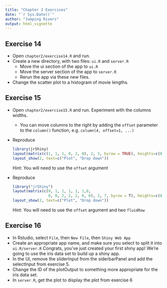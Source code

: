 ```yaml
---
title: "Chapter 3 Exercises"
date: "`r Sys.Date()`"
author: "Jumping Rivers"
output: html_vignette
---
```

<!--
%\VignetteEngine{knitr::rmarkdown}
%\VignetteIndexEntry{Chapter 3 Exercises}
-->

## Exercise 14

  * Open `chapter2/exercise14.R ` and run.
  * Create a new directory, with two files: `ui.R` and `server.R`
    * Move the ui section of the app to `ui.R` 
    * Move the server section of the app to `server.R`
    * Rerun the app via these new files.
  * Change the scatter plot to a histogram of movie lengths.
  
## Exercise 15

  * Open `chapter2/exercise15.R` and run. Experiment with the columns widths.
    * You can move columns to the right by adding the `offset` parameter to the `column()` function, e.g. ` column(4, offset=1, ...)`
  * Reproduce
    
    ```r
    library(jrShiny)
    layout(matrix(c(1, 1, 1, 0, 2, 0), 2, 3, byrow = TRUE), heights=c(8, 4))
    layout_show(2, text=c("Plot", "Drop down"))  
    ```
    
    Hint: You will need to use the `offset` argument

  * Reproduce
  
    ```r
    library("jrShiny")
    layout(matrix(c(0, 1, 1, 1, 1, 1,0,
                    0, 0, 2, 2, 2, 0, 0), 2, 7, byrow = T), heights=c(8, 4))
    layout_show(2, text=c("Plot", "Drop down"))  
    ```
    
    Hint: You will need to use the `offset` argument and two `fluidRow`

## Exercise 16

  * In Rstudio, select `File`, then `New File`, then `Shiny Web App`
  * Create an appropriate app name, and make sure you select to split it into `ui.R/server.R`
Congrats, you've just created your first shiny app! We're going to use the iris data set to build up a shiny app.
  * In the UI, remove the sliderInput from the siderbarPanel and add the selectInput from exercise 5.
  * Change the ID of the plotOutput to something more appropriate for the iris data set.
  * In `server.R`, get the plot to display the plot from exercise 6
    
<!-- ## Exercise 3: Layouts -->

<!--   * Open `chapter2/layout_app1.R` and run. -->
<!--   * Add a new tab to the output -->
<!--     * Let this new tab show a table of two variables, `length` and `rating`. -->
<!--     * Try making this an interactive table using `DT::datatable`. -->
<!--     * Make sure to remember to use the right `render*` and `*Output` functions. -->

<!-- A second exerise using the `navbarPage` function -->

<!--   * Open `chapter2/layout_app2.R` and run -->
<!--   * Add a new page to the output -->
<!--     * Let this new tab show a table of two variables, `length` and `rating`. -->
<!--     * Try making this an interactive table using `DT::datatable`. -->
<!--   * Try using `navbarMenu` to create a dropdown menu that combines both the summary page and your new tab. -->
<!--   * If you wanted you could also try to create something that allows different input data to be shown within each tab -->

<!-- ## Exercise 4: Dashboards -->

<!--   * Open `chapter2/dashboard_app1.R` and run. -->
<!--   * The app currently shows a list of available functions from the `shinydashboard` package. -->
<!--   * Use the available functions to create a new tab which plots `length` against `rating` for the `movies` data. -->
<!--   * Add a value box that shows the number of movies that are longer than 4 hours. -->
<!--   * Experiment with changing icons for your tabs and boxes. -->

<!-- ## Exercise 5: interactive graphics -->

<!--   * Open `chapter2/interactive1.R` and run. -->
<!--     * Change the output to display `x` and `y` to 4 significant figures. -->
<!--     * If you are familiar with `ggplot2`, change the base graphic plot to a ggplot2 scatter plot.  -->
<!--     * Change the plot to a boxplot - does it still work -->
<!--   * Open `chapter2/interactive2.R` and run. Explore the other types of point selection. -->

<!-- ## Exercise 6: acting on interactive graphics -->

<!--   * Open `chapter2/interactive3.R` and run. -->
<!--   * In the `nearPoints` function, what does -->
<!--     * the argument `maxpoints=1` do? -->
<!--     * the argument `allRows=TRUE` do? -->
<!--   * On the scatter plot, add a line of best fit using the `lm` function -->
<!--     * When you click on a point, remove that point from the regression calculation and -->
<!--     refit the line. -->
<!--     * Add a reset button to you app -->
<!--     * Rather than clicking on a point, try brushing - selecting multiple, and altering the line. -->

<!-- ## Exercise 7: invalidating reactive contexts -->

<!--   * Open `chapter2/invalidate.R` and  run. -->
<!--   * Can you change the app such that it produces a plot of movie ratings vs lengths from a random sample of movies that changes every 5 seconds -->
<!--   * Create a summary output of movie years, let this be it's own reactive context updating every 3 seconds from a random sample of movies. -->
<!--   * __Hard:__ Create a summary output of movie years, let this be it's own reactive context updating every 3 seconds by cycling through the movie genres. -->
